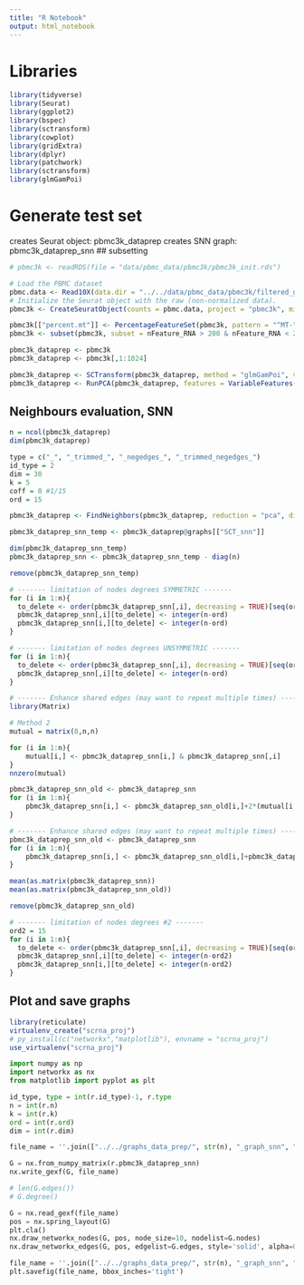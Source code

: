 ```yaml
---
title: "R Notebook"
output: html_notebook
---
```


# Libraries
```r
library(tidyverse)
library(Seurat)
library(ggplot2)
library(bspec)
library(sctransform)
library(cowplot)
library(gridExtra)
library(dplyr)
library(patchwork)
library(sctransform)
library(glmGamPoi)
```

# Generate test set
creates Seurat object:    pbmc3k_dataprep
creates SNN graph:        pbmc3k_dataprep_snn
## subsetting
```r
# pbmc3k <- readRDS(file = "data/pbmc_data/pbmc3k/pbmc3k_init.rds")

# Load the PBMC dataset
pbmc.data <- Read10X(data.dir = "../../data/pbmc_data/pbmc3k/filtered_gene_bc_matrices/hg19/")
# Initialize the Seurat object with the raw (non-normalized data).
pbmc3k <- CreateSeuratObject(counts = pbmc.data, project = "pbmc3k", min.cells = 3, min.features = 200)

pbmc3k[["percent.mt"]] <- PercentageFeatureSet(pbmc3k, pattern = "^MT-")
pbmc3k <- subset(pbmc3k, subset = nFeature_RNA > 200 & nFeature_RNA < 2500 & percent.mt < 5)

pbmc3k_dataprep <- pbmc3k
pbmc3k_dataprep <- pbmc3k[,1:1024]

pbmc3k_dataprep <- SCTransform(pbmc3k_dataprep, method = "glmGamPoi", vars.to.regress = "percent.mt", verbose = FALSE)
pbmc3k_dataprep <- RunPCA(pbmc3k_dataprep, features = VariableFeatures(object = pbmc3k_dataprep))
```

## Neighbours evaluation, SNN
```r
n = ncol(pbmc3k_dataprep)
dim(pbmc3k_dataprep)

type = c("_", "_trimmed_", "_negedges_", "_trimmed_negedges_")
id_type = 2
dim = 30
k = 5
coff = 0 #1/15
ord = 15

pbmc3k_dataprep <- FindNeighbors(pbmc3k_dataprep, reduction = "pca", dims = 1:dim, k.param=k, compute.SNN=TRUE) #prune.SNN=coff

pbmc3k_dataprep_snn_temp <- pbmc3k_dataprep@graphs[["SCT_snn"]]

dim(pbmc3k_dataprep_snn_temp)
pbmc3k_dataprep_snn <- pbmc3k_dataprep_snn_temp - diag(n)

remove(pbmc3k_dataprep_snn_temp)
```
```r
# ------- limitation of nodes degrees SYMMETRIC -------
for (i in 1:n){
  to_delete <- order(pbmc3k_dataprep_snn[,i], decreasing = TRUE)[seq(ord+1,n,1)]
  pbmc3k_dataprep_snn[,i][to_delete] <- integer(n-ord)
  pbmc3k_dataprep_snn[i,][to_delete] <- integer(n-ord)
}
```

```r
# ------- limitation of nodes degrees UNSYMMETRIC -------
for (i in 1:n){
  to_delete <- order(pbmc3k_dataprep_snn[,i], decreasing = TRUE)[seq(ord+1,n,1)]
  pbmc3k_dataprep_snn[,i][to_delete] <- integer(n-ord)
}
```

```r
# ------- Enhance shared edges (may want to repeat multiple times) -------
library(Matrix)

# Method 2
mutual = matrix(0,n,n)

for (i in 1:n){
    mutual[i,] <- pbmc3k_dataprep_snn[i,] & pbmc3k_dataprep_snn[,i] 
}
nnzero(mutual)

pbmc3k_dataprep_snn_old <- pbmc3k_dataprep_snn
for (i in 1:n){
    pbmc3k_dataprep_snn[i,] <- pbmc3k_dataprep_snn_old[i,]+2*(mutual[i,])
}
```

```r
# ------- Enhance shared edges (may want to repeat multiple times) -------
pbmc3k_dataprep_snn_old <- pbmc3k_dataprep_snn
for (i in 1:n){
    pbmc3k_dataprep_snn[i,] <- pbmc3k_dataprep_snn_old[i,]+pbmc3k_dataprep_snn_old[,i]
}

mean(as.matrix(pbmc3k_dataprep_snn))
mean(as.matrix(pbmc3k_dataprep_snn_old))

remove(pbmc3k_dataprep_snn_old)
```

```r
# ------- limitation of nodes degrees #2 -------
ord2 = 15
for (i in 1:n){
  to_delete <- order(pbmc3k_dataprep_snn[,i], decreasing = TRUE)[seq(ord2+1,n,1)]
  pbmc3k_dataprep_snn[,i][to_delete] <- integer(n-ord2)
  pbmc3k_dataprep_snn[i,][to_delete] <- integer(n-ord2)
}
```

## Plot and save graphs 
```r
library(reticulate)
virtualenv_create("scrna_proj")
# py_install(c("networkx","matplotlib"), envname = "scrna_proj")
use_virtualenv("scrna_proj")
```

```python
import numpy as np
import networkx as nx
from matplotlib import pyplot as plt

id_type, type = int(r.id_type)-1, r.type
n = int(r.n)
k = int(r.k)
ord = int(r.ord)
dim = int(r.dim)

file_name = ''.join(["../../graphs_data_prep/", str(n), "_graph_snn", "_k", str(k), "_dim", str(dim), type[id_type], str(ord), "enhq.gexf"])

G = nx.from_numpy_matrix(r.pbmc3k_dataprep_snn)
nx.write_gexf(G, file_name)

# len(G.edges())
# G.degree()

G = nx.read_gexf(file_name)
pos = nx.spring_layout(G)
plt.cla()
nx.draw_networkx_nodes(G, pos, node_size=10, nodelist=G.nodes)
nx.draw_networkx_edges(G, pos, edgelist=G.edges, style='solid', alpha=0.5, width=1)

file_name = ''.join(["../../graphs_data_prep/", str(n), "_graph_snn", "_k", str(k), "_dim", str(dim), type[id_type], str(ord), "enhq.png"])
plt.savefig(file_name, bbox_inches='tight')
```